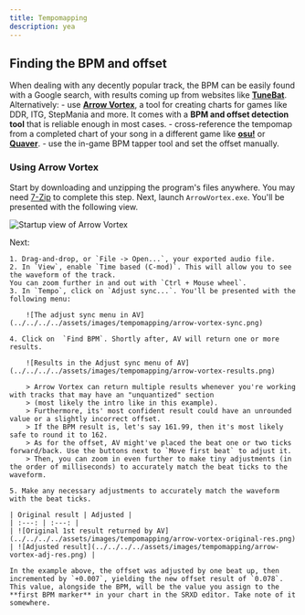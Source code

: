 ```yaml
---
title: Tempomapping
description: yea
---
```


## Finding the BPM and offset

When dealing with any decently popular track, the BPM can be easily found with a Google search, with results coming up from websites like **[TuneBat](https://tunebat.com/)**.
Alternatively: 
    - use **[Arrow Vortex](https://arrowvortex.ddrnl.com/)**, a tool for creating charts for games like DDR, ITG, StepMania and more. 
    It comes with a **BPM and offset detection tool** that is reliable enough in most cases.
    - cross-reference the tempomap from a completed chart of your song in a different game like **[osu!](https://osu.ppy.sh/beatmapsets)** or **[Quaver](https://quavergame.com/maps)**.
    - use the in-game BPM tapper tool and set the offset manually.

### Using Arrow Vortex

Start by downloading and unzipping the program's files anywhere. You may need [7-Zip](https://www.7-zip.org/) to complete this step.
Next, launch `ArrowVortex.exe`. You'll be presented with the following view.

![Startup view of Arrow Vortex](../../../../assets/images/tempomapping/arrow-vortex-main.png)

Next:

    1. Drag-and-drop, or `File -> Open...`, your exported audio file. 
    2. In `View`, enable `Time based (C-mod)`. This will allow you to see the waveform of the track.
    You can zoom further in and out with `Ctrl + Mouse wheel`.
    3. In `Tempo`, click on `Adjust sync...`. You'll be presented with the following menu: 

        ![The adjust sync menu in AV](../../../../assets/images/tempomapping/arrow-vortex-sync.png)

    4. Click on  `Find BPM`. Shortly after, AV will return one or more results.

        ![Results in the Adjust sync menu of AV](../../../../assets/images/tempomapping/arrow-vortex-results.png)

        > Arrow Vortex can return multiple results whenever you're working with tracks that may have an "unquantized" section 
        > (most likely the intro like in this example).  
        > Furthermore, its' most confident result could have an unrounded value or a slightly incorrect offset. 
        > If the BPM result is, let's say 161.99, then it's most likely safe to round it to 162.  
        > As for the offset, AV might've placed the beat one or two ticks forward/back. Use the buttons next to `Move first beat` to adjust it.
        > Then, you can zoom in even further to make tiny adjustments (in the order of milliseconds) to accurately match the beat ticks to the waveform.
    
    5. Make any necessary adjustments to accurately match the waveform with the beat ticks.

    | Original result | Adjusted |
    | :---: | :---: |
    | ![Original 1st result returned by AV](../../../../assets/images/tempomapping/arrow-vortex-original-res.png) | ![Adjusted result](../../../../assets/images/tempomapping/arrow-vortex-adj-res.png) |

    In the example above, the offset was adjusted by one beat up, then incremented by `+0.007`, yielding the new offset result of `0.078`.
    This value, alongside the BPM, will be the value you assign to the **first BPM marker** in your chart in the SRXD editor. Take note of it somewhere.
